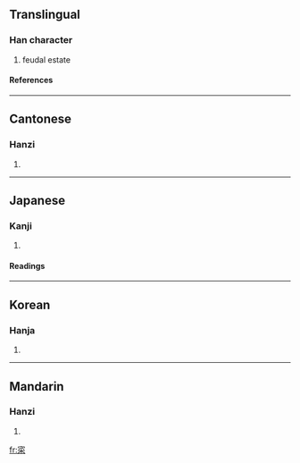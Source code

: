 ==Translingual==
===Han character===
{{Han char|rn=40|rad=宀|as=08|sn=11|four=3090<sub>4</sub>|canj=十月木 (JBD)}}
# feudal estate
====References====
{{Han ref|kx=0287.180|dkj=07198|dj=0569.040|hdz=20940.010|uh=5BC0|ud=23488|bh=D4F2|bd=54514}}
----
==Cantonese==
===Hanzi===
{{yue-hanzi|jyut=|y=choi2}}
# {{defn|Cantonese}}
----
==Japanese==
===Kanji===
{{ja-kanji|grade=|rs=宀08}}
# {{defn|Japanese}} 
====Readings====
{{ja-readings|on=[[さい]] (sai)|kun=[[ちぎょうしょ]] (chigyousho), [[つかさ]] (tsukasa)}}
----
==Korean==
===Hanja===
{{ko-hanja|hangeul=채|rv=chae|mr=ch'ae}}
# {{defn|Korean}}
----
==Mandarin==
===Hanzi===
{{cmn-hanzi|pin=[[cài]] ([[cai4]]), [[jié]] ([[jie2]])|wg=ts'ai<sup>4</sup>, chieh<sup>2</sup>}}
# {{defn|Mandarin}}

[[fr:寀]]